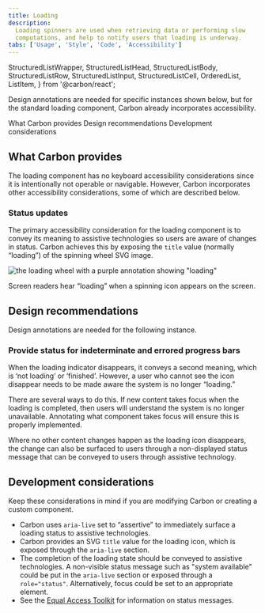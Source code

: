 ```yaml
---
title: Loading
description:
  Loading spinners are used when retrieving data or performing slow
  computations, and help to notify users that loading is underway.
tabs: ['Usage', 'Style', 'Code', 'Accessibility']
---
```


  StructuredListWrapper,
  StructuredListHead,
  StructuredListBody,
  StructuredListRow,
  StructuredListInput,
  StructuredListCell,
  OrderedList,
  ListItem,
} from '@carbon/react';

<PageDescription>

Design annotations are needed for specific instances shown below, but for the standard loading component, Carbon already incorporates accessibility.

</PageDescription>

<AnchorLinks>

<AnchorLink>What Carbon provides</AnchorLink>
<AnchorLink>Design recommendations</AnchorLink>
<AnchorLink>Development considerations</AnchorLink>

</AnchorLinks>

## What Carbon provides

The loading component has no keyboard accessibility considerations since it is intentionally not operable or navigable. However, Carbon incorporates other accessibility considerations, some of which are described below.

### Status updates

The primary accessibility consideration for the loading component is to convey its meaning to assistive technologies so users are aware of changes in status. Carbon achieves this by exposing the `title` value (normally “loading”) of the spinning wheel SVG image.

<Row>
<Column colLg={8}>

![the loading wheel with a purple annotation showing "loading"](images/loading-accessibility-1.png)

<Caption>
  Screen readers hear “loading” when a spinning icon appears on the screen.
</Caption>

</Column>
</Row>

## Design recommendations

Design annotations are needed for the following instance.

### Provide status for indeterminate and errored progress bars

When the loading indicator disappears, it conveys a second meaning, which is ‘not loading’ or ‘finished’. However, a user who cannot see the icon disappear needs to be made aware the system is no longer “loading.”

There are several ways to do this. If new content takes focus when the loading is completed, then users will understand the system is no longer unavailable. Annotating what component takes focus will ensure this is properly implemented. 

Where no other content changes happen as the loading icon disappears, the change can also be surfaced to users through a non-displayed status message that can be conveyed to users through assistive technology. 

## Development considerations

Keep these considerations in mind if you are modifying Carbon or creating a custom component.

- Carbon uses `aria-live` set to “assertive” to immediately surface a loading status to assistive technologies.
- Carbon provides an SVG `title` value for the loading icon, which is exposed through the `aria-live` section.
- The completion of the loading state should be conveyed to assistive technologies. A non-visible status message such as "system available" could be put in the `aria-live` section or exposed through a `role="status"`. Alternatively, focus could be set to an appropriate element. 
- See the [Equal Access Toolkit](https://www.ibm.com/able/toolkit/develop/dynamic-updates/#role-status) for information on status messages.